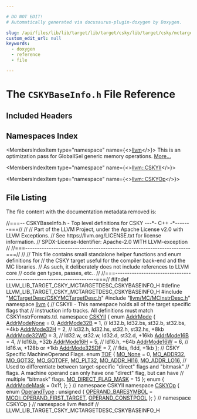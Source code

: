 ```yaml
---

# DO NOT EDIT!
# Automatically generated via docusaurus-plugin-doxygen by Doxygen.

slug: /api/files/lib/lib/target/lib/target/csky/lib/target/csky/mctargetdesc/cskybaseinfo-h
custom_edit_url: null
keywords:
  - doxygen
  - reference
  - file

---
```





# The `CSKYBaseInfo.h` File Reference

<DoxygenPage pluginConfig={pluginConfig}>



## Included Headers

<IncludesList>
<IncludesListItem
  filePath="MCTargetDesc/CSKYMCTargetDesc.h"
  permalink="/docs/api/files/lib/lib/target/lib/target/csky/lib/target/csky/mctargetdesc/cskymctargetdesc-h"
  isLocal="true" />
<IncludesListItem
  filePath="llvm/MC/MCInstrDesc.h"
  permalink="/docs/api/files/include/include/llvm/include/llvm/mc/mcinstrdesc-h"
  isLocal="true" />
</IncludesList>

## Namespaces Index

<MembersIndex>

<MembersIndexItem
  type="namespace"
  name={<><a href="/docs/api/namespaces/llvm">llvm</a></>}>
This is an optimization pass for GlobalISel generic memory operations. <a href="/docs/api/namespaces/llvm/#details">More...</a>
</MembersIndexItem>

<MembersIndexItem
  type="namespace"
  name={<><a href="/docs/api/namespaces/llvm/cskyii">llvm::CSKYII</a></>}>
</MembersIndexItem>

<MembersIndexItem
  type="namespace"
  name={<><a href="/docs/api/namespaces/llvm/cskyop">llvm::CSKYOp</a></>}>
</MembersIndexItem>

</MembersIndex>


## File Listing

The file content with the documentation metadata removed is:

<ProgramListing>

<Link id="l00001" /><CodeLine lineNumber="1"><Highlight kind="comment">//===-- CSKYBaseInfo.h - Top level definitions for CSKY ---&#42;- C++ -&#42;-------===//</Highlight><Highlight kind="normal"></Highlight></CodeLine>
<Link id="l00002" /><CodeLine lineNumber="2"><Highlight kind="normal"></Highlight><Highlight kind="comment">//</Highlight><Highlight kind="normal"></Highlight></CodeLine>
<Link id="l00003" /><CodeLine lineNumber="3"><Highlight kind="normal"></Highlight><Highlight kind="comment">// Part of the LLVM Project, under the Apache License v2.0 with LLVM Exceptions.</Highlight><Highlight kind="normal"></Highlight></CodeLine>
<Link id="l00004" /><CodeLine lineNumber="4"><Highlight kind="normal"></Highlight><Highlight kind="comment">// See https://llvm.org/LICENSE.txt for license information.</Highlight><Highlight kind="normal"></Highlight></CodeLine>
<Link id="l00005" /><CodeLine lineNumber="5"><Highlight kind="normal"></Highlight><Highlight kind="comment">// SPDX-License-Identifier: Apache-2.0 WITH LLVM-exception</Highlight><Highlight kind="normal"></Highlight></CodeLine>
<Link id="l00006" /><CodeLine lineNumber="6"><Highlight kind="normal"></Highlight><Highlight kind="comment">//</Highlight><Highlight kind="normal"></Highlight></CodeLine>
<Link id="l00007" /><CodeLine lineNumber="7"><Highlight kind="normal"></Highlight><Highlight kind="comment">//===----------------------------------------------------------------------===//</Highlight><Highlight kind="normal"></Highlight></CodeLine>
<Link id="l00008" /><CodeLine lineNumber="8"><Highlight kind="normal"></Highlight><Highlight kind="comment">//</Highlight><Highlight kind="normal"></Highlight></CodeLine>
<Link id="l00009" /><CodeLine lineNumber="9"><Highlight kind="normal"></Highlight><Highlight kind="comment">// This file contains small standalone helper functions and enum definitions for</Highlight><Highlight kind="normal"></Highlight></CodeLine>
<Link id="l00010" /><CodeLine lineNumber="10"><Highlight kind="normal"></Highlight><Highlight kind="comment">// the CSKY target useful for the compiler back-end and the MC libraries.</Highlight><Highlight kind="normal"></Highlight></CodeLine>
<Link id="l00011" /><CodeLine lineNumber="11"><Highlight kind="normal"></Highlight><Highlight kind="comment">// As such, it deliberately does not include references to LLVM core</Highlight><Highlight kind="normal"></Highlight></CodeLine>
<Link id="l00012" /><CodeLine lineNumber="12"><Highlight kind="normal"></Highlight><Highlight kind="comment">// code gen types, passes, etc..</Highlight><Highlight kind="normal"></Highlight></CodeLine>
<Link id="l00013" /><CodeLine lineNumber="13"><Highlight kind="normal"></Highlight><Highlight kind="comment">//</Highlight><Highlight kind="normal"></Highlight></CodeLine>
<Link id="l00014" /><CodeLine lineNumber="14"><Highlight kind="normal"></Highlight><Highlight kind="comment">//===----------------------------------------------------------------------===//</Highlight><Highlight kind="normal"></Highlight></CodeLine>
<Link id="l00015" /><CodeLine lineNumber="15"><Highlight kind="normal"></Highlight></CodeLine>
<Link id="l00016" /><CodeLine lineNumber="16"><Highlight kind="normal"></Highlight><Highlight kind="preprocessor">#ifndef LLVM&#95;LIB&#95;TARGET&#95;CSKY&#95;MCTARGETDESC&#95;CSKYBASEINFO&#95;H</Highlight><Highlight kind="normal"></Highlight></CodeLine>
<Link id="l00017" /><CodeLine lineNumber="17"><Highlight kind="normal"></Highlight><Highlight kind="preprocessor">#define LLVM&#95;LIB&#95;TARGET&#95;CSKY&#95;MCTARGETDESC&#95;CSKYBASEINFO&#95;H</Highlight><Highlight kind="normal"></Highlight></CodeLine>
<Link id="l00018" /><CodeLine lineNumber="18"><Highlight kind="normal"></Highlight></CodeLine>
<Link id="l00019" /><CodeLine lineNumber="19"><Highlight kind="normal"></Highlight><Highlight kind="preprocessor">#include &quot;<a href="/docs/api/files/lib/lib/target/lib/target/csky/lib/target/csky/mctargetdesc/cskymctargetdesc-h">MCTargetDesc/CSKYMCTargetDesc.h</a>&quot;</Highlight><Highlight kind="normal"></Highlight></CodeLine>
<Link id="l00020" /><CodeLine lineNumber="20"><Highlight kind="normal"></Highlight><Highlight kind="preprocessor">#include &quot;<a href="/docs/api/files/include/include/llvm/include/llvm/mc/mcinstrdesc-h">llvm/MC/MCInstrDesc.h</a>&quot;</Highlight><Highlight kind="normal"></Highlight></CodeLine>
<Link id="l00021" /><CodeLine lineNumber="21"><Highlight kind="normal"></Highlight></CodeLine>
<Link id="l00022" /><CodeLine lineNumber="22"><Highlight kind="normal"></Highlight><Highlight kind="keyword">namespace </Highlight><Highlight kind="normal"><a href="/docs/api/namespaces/llvm">llvm</a> &#123;</Highlight></CodeLine>
<Link id="l00023" /><CodeLine lineNumber="23"><Highlight kind="normal"></Highlight></CodeLine>
<Link id="l00024" /><CodeLine lineNumber="24"><Highlight kind="normal"></Highlight><Highlight kind="comment">// CSKYII - This namespace holds all of the target specific flags that</Highlight><Highlight kind="normal"></Highlight></CodeLine>
<Link id="l00025" /><CodeLine lineNumber="25"><Highlight kind="normal"></Highlight><Highlight kind="comment">// instruction info tracks. All definitions must match CSKYInstrFormats.td.</Highlight><Highlight kind="normal"></Highlight></CodeLine>
<Link id="l00026" /><CodeLine lineNumber="26" lineLink="/docs/api/namespaces/llvm/cskyii"><Highlight kind="normal"></Highlight><Highlight kind="keyword">namespace </Highlight><Highlight kind="normal"><a href="/docs/api/namespaces/llvm/cskyii">CSKYII</a> &#123;</Highlight></CodeLine>
<Link id="l00027" /><CodeLine lineNumber="27"><Highlight kind="normal"></Highlight></CodeLine>
<Link id="l00028" /><CodeLine lineNumber="28" lineLink="/docs/api/namespaces/llvm/cskyii/#a7c885c9b4b58e218f08493cac4b063a1"><Highlight kind="normal"></Highlight><Highlight kind="keyword">enum</Highlight><Highlight kind="normal"> <a href="/docs/api/namespaces/llvm/cskyii/#a7c885c9b4b58e218f08493cac4b063a1">AddrMode</a> &#123;</Highlight></CodeLine>
<Link id="l00029" /><CodeLine lineNumber="29" lineLink="/docs/api/namespaces/llvm/cskyii/#a7c885c9b4b58e218f08493cac4b063a1a0e638ac38a2749d41d2cadca4e887732"><Highlight kind="normal">  <a href="/docs/api/namespaces/llvm/cskyii/#a7c885c9b4b58e218f08493cac4b063a1a0e638ac38a2749d41d2cadca4e887732">AddrModeNone</a> = 0,</Highlight></CodeLine>
<Link id="l00030" /><CodeLine lineNumber="30" lineLink="/docs/api/namespaces/llvm/cskyii/#a7c885c9b4b58e218f08493cac4b063a1ab4a82e98c86e8b40c10a62fe46373df6"><Highlight kind="normal">  <a href="/docs/api/namespaces/llvm/cskyii/#a7c885c9b4b58e218f08493cac4b063a1ab4a82e98c86e8b40c10a62fe46373df6">AddrMode32B</a> = 1,   </Highlight><Highlight kind="comment">// ld32.b, ld32.bs, st32.b, st32.bs, +4kb</Highlight><Highlight kind="normal"></Highlight></CodeLine>
<Link id="l00031" /><CodeLine lineNumber="31" lineLink="/docs/api/namespaces/llvm/cskyii/#a7c885c9b4b58e218f08493cac4b063a1a22a48ca582683625d3909c733334838a"><Highlight kind="normal">  <a href="/docs/api/namespaces/llvm/cskyii/#a7c885c9b4b58e218f08493cac4b063a1a22a48ca582683625d3909c733334838a">AddrMode32H</a> = 2,   </Highlight><Highlight kind="comment">// ld32.h, ld32.hs, st32.h, st32.hs, +8kb</Highlight><Highlight kind="normal"></Highlight></CodeLine>
<Link id="l00032" /><CodeLine lineNumber="32" lineLink="/docs/api/namespaces/llvm/cskyii/#a7c885c9b4b58e218f08493cac4b063a1a11b19e3ae1624051aacf087d499fe247"><Highlight kind="normal">  <a href="/docs/api/namespaces/llvm/cskyii/#a7c885c9b4b58e218f08493cac4b063a1a11b19e3ae1624051aacf087d499fe247">AddrMode32WD</a> = 3,  </Highlight><Highlight kind="comment">// ld32.w, st32.w, ld32.d, st32.d, +16kb</Highlight><Highlight kind="normal"></Highlight></CodeLine>
<Link id="l00033" /><CodeLine lineNumber="33" lineLink="/docs/api/namespaces/llvm/cskyii/#a7c885c9b4b58e218f08493cac4b063a1a99f1a027f5463baeb6715f093d442211"><Highlight kind="normal">  <a href="/docs/api/namespaces/llvm/cskyii/#a7c885c9b4b58e218f08493cac4b063a1a99f1a027f5463baeb6715f093d442211">AddrMode16B</a> = 4,   </Highlight><Highlight kind="comment">// ld16.b, +32b</Highlight><Highlight kind="normal"></Highlight></CodeLine>
<Link id="l00034" /><CodeLine lineNumber="34" lineLink="/docs/api/namespaces/llvm/cskyii/#a7c885c9b4b58e218f08493cac4b063a1ae00ccd16c4c437f2c7bce7514f64837b"><Highlight kind="normal">  <a href="/docs/api/namespaces/llvm/cskyii/#a7c885c9b4b58e218f08493cac4b063a1ae00ccd16c4c437f2c7bce7514f64837b">AddrMode16H</a> = 5,   </Highlight><Highlight kind="comment">// ld16.h, +64b</Highlight><Highlight kind="normal"></Highlight></CodeLine>
<Link id="l00035" /><CodeLine lineNumber="35" lineLink="/docs/api/namespaces/llvm/cskyii/#a7c885c9b4b58e218f08493cac4b063a1a6c20caf417983da3a5f04afbb180e843"><Highlight kind="normal">  <a href="/docs/api/namespaces/llvm/cskyii/#a7c885c9b4b58e218f08493cac4b063a1a6c20caf417983da3a5f04afbb180e843">AddrMode16W</a> = 6,   </Highlight><Highlight kind="comment">// ld16.w, +128b or +1kb</Highlight><Highlight kind="normal"></Highlight></CodeLine>
<Link id="l00036" /><CodeLine lineNumber="36" lineLink="/docs/api/namespaces/llvm/cskyii/#a7c885c9b4b58e218f08493cac4b063a1a3c0f8f5233f23065df1ab94ad78c5166"><Highlight kind="normal">  <a href="/docs/api/namespaces/llvm/cskyii/#a7c885c9b4b58e218f08493cac4b063a1a3c0f8f5233f23065df1ab94ad78c5166">AddrMode32SDF</a> = 7, </Highlight><Highlight kind="comment">// flds, fldd, +1kb</Highlight><Highlight kind="normal"></Highlight></CodeLine>
<Link id="l00037" /><CodeLine lineNumber="37"><Highlight kind="normal">&#125;;</Highlight></CodeLine>
<Link id="l00038" /><CodeLine lineNumber="38"><Highlight kind="normal"></Highlight></CodeLine>
<Link id="l00039" /><CodeLine lineNumber="39"><Highlight kind="normal"></Highlight><Highlight kind="comment">// CSKY Specific MachineOperand Flags.</Highlight><Highlight kind="normal"></Highlight></CodeLine>
<Link id="l00040" /><CodeLine lineNumber="40" lineLink="/docs/api/namespaces/llvm/cskyii/#a335ed414d99bdcb2ed30f721add7c390"><Highlight kind="normal"></Highlight><Highlight kind="keyword">enum</Highlight><Highlight kind="normal"> <a href="/docs/api/namespaces/llvm/cskyii/#a335ed414d99bdcb2ed30f721add7c390">TOF</a> &#123;</Highlight></CodeLine>
<Link id="l00041" /><CodeLine lineNumber="41" lineLink="/docs/api/namespaces/llvm/cskyii/#a335ed414d99bdcb2ed30f721add7c390a27b1c1f012ff84c6ee55f7f3c60e2acf"><Highlight kind="normal">  <a href="/docs/api/namespaces/llvm/cskyii/#a335ed414d99bdcb2ed30f721add7c390a27b1c1f012ff84c6ee55f7f3c60e2acf">MO&#95;None</a> = 0,</Highlight></CodeLine>
<Link id="l00042" /><CodeLine lineNumber="42" lineLink="/docs/api/namespaces/llvm/cskyii/#a335ed414d99bdcb2ed30f721add7c390aa61d170bce279df93a6e03741e2a6a67"><Highlight kind="normal">  <a href="/docs/api/namespaces/llvm/cskyii/#a335ed414d99bdcb2ed30f721add7c390aa61d170bce279df93a6e03741e2a6a67">MO&#95;ADDR32</a>,</Highlight></CodeLine>
<Link id="l00043" /><CodeLine lineNumber="43" lineLink="/docs/api/namespaces/llvm/cskyii/#a335ed414d99bdcb2ed30f721add7c390ae95deac41224f1182bfc44d55e7d8cd0"><Highlight kind="normal">  <a href="/docs/api/namespaces/llvm/cskyii/#a335ed414d99bdcb2ed30f721add7c390ae95deac41224f1182bfc44d55e7d8cd0">MO&#95;GOT32</a>,</Highlight></CodeLine>
<Link id="l00044" /><CodeLine lineNumber="44" lineLink="/docs/api/namespaces/llvm/cskyii/#a335ed414d99bdcb2ed30f721add7c390a5e87a1ebcc2ec67a9bef2bc4a5c38e4f"><Highlight kind="normal">  <a href="/docs/api/namespaces/llvm/cskyii/#a335ed414d99bdcb2ed30f721add7c390a5e87a1ebcc2ec67a9bef2bc4a5c38e4f">MO&#95;GOTOFF</a>,</Highlight></CodeLine>
<Link id="l00045" /><CodeLine lineNumber="45" lineLink="/docs/api/namespaces/llvm/cskyii/#a335ed414d99bdcb2ed30f721add7c390aaa3d897f90c850a4958ab40af5d413db"><Highlight kind="normal">  <a href="/docs/api/namespaces/llvm/cskyii/#a335ed414d99bdcb2ed30f721add7c390aaa3d897f90c850a4958ab40af5d413db">MO&#95;PLT32</a>,</Highlight></CodeLine>
<Link id="l00046" /><CodeLine lineNumber="46" lineLink="/docs/api/namespaces/llvm/cskyii/#a335ed414d99bdcb2ed30f721add7c390a174bbed62fe59b5ef38811f8b7263e75"><Highlight kind="normal">  <a href="/docs/api/namespaces/llvm/cskyii/#a335ed414d99bdcb2ed30f721add7c390a174bbed62fe59b5ef38811f8b7263e75">MO&#95;ADDR&#95;HI16</a>,</Highlight></CodeLine>
<Link id="l00047" /><CodeLine lineNumber="47" lineLink="/docs/api/namespaces/llvm/cskyii/#a335ed414d99bdcb2ed30f721add7c390ab41d16abeecedbc75f321ff110489e17"><Highlight kind="normal">  <a href="/docs/api/namespaces/llvm/cskyii/#a335ed414d99bdcb2ed30f721add7c390ab41d16abeecedbc75f321ff110489e17">MO&#95;ADDR&#95;LO16</a>,</Highlight></CodeLine>
<Link id="l00048" /><CodeLine lineNumber="48"><Highlight kind="normal"></Highlight></CodeLine>
<Link id="l00049" /><CodeLine lineNumber="49"><Highlight kind="normal">  </Highlight><Highlight kind="comment">// Used to differentiate between target-specific &quot;direct&quot; flags and &quot;bitmask&quot;</Highlight><Highlight kind="normal"></Highlight></CodeLine>
<Link id="l00050" /><CodeLine lineNumber="50"><Highlight kind="normal">  </Highlight><Highlight kind="comment">// flags. A machine operand can only have one &quot;direct&quot; flag, but can have</Highlight><Highlight kind="normal"></Highlight></CodeLine>
<Link id="l00051" /><CodeLine lineNumber="51"><Highlight kind="normal">  </Highlight><Highlight kind="comment">// multiple &quot;bitmask&quot; flags.</Highlight><Highlight kind="normal"></Highlight></CodeLine>
<Link id="l00052" /><CodeLine lineNumber="52" lineLink="/docs/api/namespaces/llvm/cskyii/#a335ed414d99bdcb2ed30f721add7c390a6cfd8ae406d65202690253dd9fce73e6"><Highlight kind="normal">  <a href="/docs/api/namespaces/llvm/cskyii/#a335ed414d99bdcb2ed30f721add7c390a6cfd8ae406d65202690253dd9fce73e6">MO&#95;DIRECT&#95;FLAG&#95;MASK</a> = 15</Highlight></CodeLine>
<Link id="l00053" /><CodeLine lineNumber="53"><Highlight kind="normal">&#125;;</Highlight></CodeLine>
<Link id="l00054" /><CodeLine lineNumber="54"><Highlight kind="normal"></Highlight></CodeLine>
<Link id="l00055" /><CodeLine lineNumber="55"><Highlight kind="normal"></Highlight><Highlight kind="keyword">enum</Highlight><Highlight kind="normal"> &#123;</Highlight></CodeLine>
<Link id="l00056" /><CodeLine lineNumber="56" lineLink="/docs/api/namespaces/llvm/cskyii/#a292743075275955fa2fffa48be6c1c9dad09a641fcc2ffe8ed85f133acd924705"><Highlight kind="normal">  <a href="/docs/api/namespaces/llvm/cskyii/#a292743075275955fa2fffa48be6c1c9dad09a641fcc2ffe8ed85f133acd924705">AddrModeMask</a> = 0x1f,</Highlight></CodeLine>
<Link id="l00057" /><CodeLine lineNumber="57"><Highlight kind="normal">&#125;;</Highlight></CodeLine>
<Link id="l00058" /><CodeLine lineNumber="58"><Highlight kind="normal"></Highlight></CodeLine>
<Link id="l00059" /><CodeLine lineNumber="59"><Highlight kind="normal">&#125; </Highlight><Highlight kind="comment">// namespace CSKYII</Highlight><Highlight kind="normal"></Highlight></CodeLine>
<Link id="l00060" /><CodeLine lineNumber="60"><Highlight kind="normal"></Highlight></CodeLine>
<Link id="l00061" /><CodeLine lineNumber="61" lineLink="/docs/api/namespaces/llvm/cskyop"><Highlight kind="normal"></Highlight><Highlight kind="keyword">namespace </Highlight><Highlight kind="normal"><a href="/docs/api/namespaces/llvm/cskyop">CSKYOp</a> &#123;</Highlight></CodeLine>
<Link id="l00062" /><CodeLine lineNumber="62" lineLink="/docs/api/namespaces/llvm/cskyop/#ae49ba5b3905f9c5e96c7c1447ae86dcb"><Highlight kind="normal"></Highlight><Highlight kind="keyword">enum</Highlight><Highlight kind="normal"> <a href="/docs/api/namespaces/llvm/cskyop/#ae49ba5b3905f9c5e96c7c1447ae86dcb">OperandType</a> : </Highlight><Highlight kind="keywordtype">unsigned</Highlight><Highlight kind="normal"> &#123;</Highlight></CodeLine>
<Link id="l00063" /><CodeLine lineNumber="63" lineLink="/docs/api/namespaces/llvm/cskyop/#ae49ba5b3905f9c5e96c7c1447ae86dcba8b1243f560c2efa4d903d3febe8a7789"><Highlight kind="normal">  <a href="/docs/api/namespaces/llvm/cskyop/#ae49ba5b3905f9c5e96c7c1447ae86dcba8b1243f560c2efa4d903d3febe8a7789">OPERAND&#95;BARESYMBOL</a> = <a href="/docs/api/namespaces/llvm/mcoi/#ad9dfed338ec3d47f30c593ee49cbf96da6619d4370b1a40e206553ecf49e168e0">MCOI::OPERAND&#95;FIRST&#95;TARGET</a>,</Highlight></CodeLine>
<Link id="l00064" /><CodeLine lineNumber="64" lineLink="/docs/api/namespaces/llvm/cskyop/#ae49ba5b3905f9c5e96c7c1447ae86dcba72f4286cbda84f439b8da1a988804b01"><Highlight kind="normal">  <a href="/docs/api/namespaces/llvm/cskyop/#ae49ba5b3905f9c5e96c7c1447ae86dcba72f4286cbda84f439b8da1a988804b01">OPERAND&#95;CONSTPOOL</a></Highlight></CodeLine>
<Link id="l00065" /><CodeLine lineNumber="65"><Highlight kind="normal">&#125;;</Highlight></CodeLine>
<Link id="l00066" /><CodeLine lineNumber="66"><Highlight kind="normal">&#125; </Highlight><Highlight kind="comment">// namespace CSKYOp</Highlight><Highlight kind="normal"></Highlight></CodeLine>
<Link id="l00067" /><CodeLine lineNumber="67"><Highlight kind="normal"></Highlight></CodeLine>
<Link id="l00068" /><CodeLine lineNumber="68"><Highlight kind="normal">&#125; </Highlight><Highlight kind="comment">// namespace llvm</Highlight><Highlight kind="normal"></Highlight></CodeLine>
<Link id="l00069" /><CodeLine lineNumber="69"><Highlight kind="normal"></Highlight></CodeLine>
<Link id="l00070" /><CodeLine lineNumber="70"><Highlight kind="normal"></Highlight><Highlight kind="preprocessor">#endif </Highlight><Highlight kind="comment">// LLVM&#95;LIB&#95;TARGET&#95;CSKY&#95;MCTARGETDESC&#95;CSKYBASEINFO&#95;H</Highlight><Highlight kind="normal"></Highlight></CodeLine>

</ProgramListing>


</DoxygenPage>
